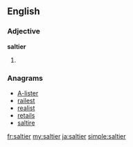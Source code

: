 ==English==

===Adjective===
'''saltier'''

# {{comparative of|[[salty#English|salty]]}}

===Anagrams===
* [[A-lister#English|A-lister]]
* [[railest#English|railest]]
* [[realist#English|realist]]
* [[retails#English|retails]]
* [[saltire#English|saltire]]

[[fr:saltier]]
[[my:saltier]]
[[ja:saltier]]
[[simple:saltier]]